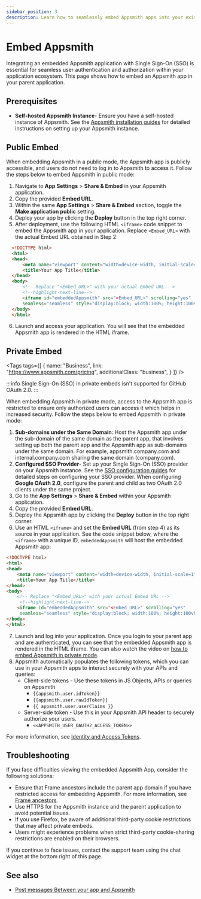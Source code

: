 ```yaml
---
sidebar_position: 3
description: Learn how to seamlessly embed Appsmith apps into your existing application.
---
```


# Embed Appsmith

Integrating an embedded Appsmith application with Single Sign-On (SSO) is essential for seamless user authentication and authorization within your application ecosystem. This page shows how to embed an Appsmith app in your parent application.

## Prerequisites

* **Self-hosted Appsmith Instance**- Ensure you have a self-hosted instance of Appsmith. See the [Appsmith installation guides](/getting-started/setup/installation-guides) for detailed instructions on setting up your Appsmith instance.

## Public Embed

When embedding Appsmith in a public mode, the Appsmith app is publicly accessible, and users do not need to log in to Appsmith to access it. Follow the steps below to embed Appsmith in public mode:

1. Navigate to **App Settings** > **Share & Embed** in your Appsmith application.
2. Copy the provided **Embed URL**.
3. Within the same **App Settings** > **Share & Embed** section, toggle the **Make application public** setting.
4. Deploy your app by clicking the **Deploy** button in the top right corner.
5. After deployment, use the following HTML `<iframe>` code snippet to embed the Appsmith app in your application. Replace `<Embed_URL>` with the actual Embed URL obtained in Step 2:

```html
  <!DOCTYPE html>
  <html>
  <head>
      <meta name="viewport" content="width=device-width, initial-scale=1">
      <title>Your App Title</title>
  </head>
  <body>
      <!-- Replace "<Embed_URL>" with your actual Embed URL -->
      <!--highlight-next-line-->
      <iframe id="embeddedAppsmith" src="<Embed_URL>" scrolling="yes"
      seamless="seamless" style="display:block; width:100%; height:100vh;"></iframe>
  </body>
  </html>
```
6. Launch and access your application. You will see that the embedded Appsmith app is rendered in the HTML iframe.

<!-- vale off -->

<div className="tag-wrapper">

## Private Embed

<Tags
  tags={[
    {
      name: "Business",
      link: "https://www.appsmith.com/pricing",
      additionalClass: "business",
    }
  ]}
/>
</div>

:::info
Single Sign-On (SSO) in private embeds isn't supported for GitHub OAuth 2.0.
:::

When embedding Appsmith in private mode, access to the Appsmith app is restricted to ensure only authorized users can access it which helps in increased security. Follow the steps below to embed Appsmith in private mode:

1. **Sub-domains under the Same Domain**: Host the Appsmith app under the sub-domain of the same domain as the parent app, that involves setting up both the parent app and the Appsmith app as sub-domains under the same domain. For example, appsmith.company.com and internal.company.com sharing the same domain (company.com).
2. **Configured SSO Provider**- Set up your Single Sign-On (SSO) provider on your Appsmith instance. See the [SSO configuration guides](/getting-started/setup/instance-configuration/authentication) for detailed steps on configuring your SSO provider. When configuring **Google OAuth 2.0**, configure the parent and child as two OAuth 2.0 clients under the same project.
3. Go to the **App Settings** > **Share & Embed** within your Appsmith application.
4. Copy the provided **Embed URL**.
5. Deploy the Appsmith app by clicking the **Deploy** button in the top right corner.
6. Use an HTML `<iframe>` and set the **Embed URL** (from step 4) as its source in your application. See the code snippet below, where the `<iframe>` with a unique ID, `embeddedAppsmith` will host the embedded Appsmith app:
  ```html
  <!DOCTYPE html>
  <html>
  <head>
      <meta name="viewport" content="width=device-width, initial-scale=1">
      <title>Your App Title</title>
  </head>
  <body>
      <!-- Replace "<Embed_URL>" with your actual Embed URL -->
       <!--highlight-next-line-->
      <iframe id="embeddedAppsmith" src="<Embed_URL>" scrolling="yes"
       seamless="seamless" style="display:block; width:100%; height:100vh;"></iframe>
  </body>
  </html>
  ```
7. Launch and log into your application. Once you login to your parent app and are authenticated, you can see that the embedded Appsmith app is rendered in the HTML iframe. You can also watch the video on [how to embed Appsmith in private mode](https://youtube.com/embed/Zoiy1tKcjzU?autoplay=1).
8. Appsmith automatically populates the following tokens, which you can use in your Appsmith apps to interact securely with your APIs and queries:
    * Client-side tokens - Use these tokens in JS Objects, APIs or queries on Appsmith
      * `{{appsmith.user.idToken}}`
      * `{{appsmith.user.rawIdToken}}`
      * `{{ appsmith.user.userClaims }}`
    * Server-side token - Use this in your Appsmith API header to securely authorize your users.
      * `<<APPSMITH_USER_OAUTH2_ACCESS_TOKEN>>`

For more information, see [Identity and Access Tokens](/getting-started/setup/instance-configuration/authentication/json-web-tokens-jwt).

## Troubleshooting

If you face difficulties viewing the embedded Appsmith App, consider the following solutions:

* Ensure that Frame ancestors include the parent app domain if you have restricted access for embedding Appsmith. For more information, see [Frame ancestors](/getting-started/setup/instance-configuration/frame-ancestors).
* Use HTTPS for the Appsmith instance and the parent application to avoid potential issues.
* If you use Firefox, be aware of additional third-party cookie restrictions that may affect private embeds.
* Users might experience problems when strict third-party cookie-sharing restrictions are enabled on their browsers.

If you continue to face issues, contact the support team using the chat widget at the bottom right of this page.


## See also

* [Post messages Between your app and Appsmith](/build-apps/how-to-guides/send-messages-between-your-app-and-appsmith)
